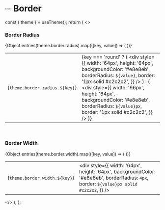 
<Meta title="Tokens/Border" />

# ─ Border

  const { theme } = useTheme();
  return (
    <>
      <br />
      <h3>Border Radius</h3>
      <table>
        <tbody>
          {Object.entries(theme.border.radius).map(([key, value]) => (
            <tr key={key}>
              <td>{`theme.border.radius.${key}`}</td>
              <td>
                {key === 'round' ? (
                  <div
                    style={{
                      width: '64px',
                      height: '64px',
                      backgroundColor: '#e8e8eb',
                      borderRadius: `${value}`,
                      border: '1px solid #c2c2c2',
                    }}
                  />
                ) : (
                  <div
                    style={{
                      width: '96px',
                      height: '64px',
                      backgroundColor: '#e8e8eb',
                      borderRadius: `${value}px`,
                      border: '1px solid #c2c2c2',
                    }}
                  />
                )}
              </td>
            </tr>
          ))}
        </tbody>
      </table>
      <br />
      <h3>Border Width</h3>
      <table>
        <tbody>
          {Object.entries(theme.border.width).map(([key, value]) => (
            <tr key={key}>
              <td>{`theme.border.width.${key}`}</td>
              <td>
                <div
                  style={{
                    width: '64px',
                    height: '64px',
                    backgroundColor: '#e8e8eb',
                    borderRadius: `4px`,
                    border: `${value}px solid #c2c2c2`,
                  }}
                />
              </td>
            </tr>
          ))}
        </tbody>
      </table>
    </>
  );
};

<Border />
